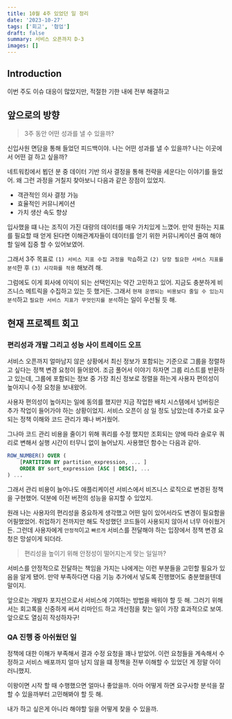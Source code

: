 ```yaml
---
title: 10월 4주 있었던 일 정리
date: '2023-10-27'
tags: ['회고', '협업']
draft: false
summary: 서비스 오픈까지 D-3
images: []
---
```


## Introduction

이번 주도 이슈 대응이 많았지만, 적절한 기한 내에 전부 해결하고

<TOCInline toc={props.toc} exclude="Introduction" />

## 앞으로의 방향

> 3주 동안 어떤 성과를 낼 수 있을까?

신입사원 면담을 통해 들었던 피드백이야. 나는 어떤 성과를 낼 수 있을까? 나는 이곳에서 어떤 걸 하고 싶을까?

네트워킹에서 뵙던 분 중 데이터 기반 의사 결정을 통해 전략을 세운다는 이야기를 들었어. 왜 그런 과정을 거칠지 찾아보니 다음과 같은 장점이 있었지.

- 객관적인 의사 결정 가능
- 효율적인 커뮤니케이션
- 가치 생산 속도 향상

입사했을 떄 나는 조직이 가진 대량의 데이터를 매우 가치있게 느꼈어.
만약 원하는 지표를 필요할 때 얻게 된다면 이해관계자들이 데이터를 얻기 위한 커뮤니케이션 줄여 해야할 일에 집중 할 수 있어보였어.

그래서 3주 목표로 `(1) 서비스 지표 수집 과정을 학습`하고 `(2) 당장 필요한 서비스 지표를 분석`한 후 `(3) 시각화를 적용` 해보려 해.

그럼에도 이게 회사에 이익이 되는 선택인지는 약간 고민하고 있어. 지금도 충분하게 비즈니스 메트릭을 수집하고 있는 듯 했거든.
그래서 `현재 운영되는 비용보다 줄일 수 있는지 분석`하고 `필요한 서비스 지표가 무엇인지를 분석`하는 일이 우선될 듯 해.

## 현재 프로젝트 회고

### 편리성과 개발 그리고 성능 사이 트레이드 오프

서비스 오픈까지 얼마남지 않은 상황에서 최신 정보가 포함되는 기준으로 그룹을 정렬하고 싶다는 정책 변경 요청이 들어왔어.
조금 풀어서 이야기 하자면 그룹 리스트를 반환하고 있는데, 그룹에 포함되는 정보 중 가장 최신 정보로 정렬을 하는게 사용자 편의성이 높아지니 수정 요청을 보내왔어.

사용자 편의성이 높아지는 일에 동의를 했지만 지금 작업한 배치 시스템에서 넘버링은 추가 작업이 들어가야 하는 상황이었지.
서비스 오픈이 삼 일 정도 남았는데 추가로 요구되는 정책 이해와 코드 관리가 꽤나 버거웠어.

그나마 코드 관리 비용을 줄이기 위해 쿼리를 수정 했지만 조회되는 양에 따라 슬로우 쿼리로 변해서 실행 시간이 터무니 없이 늘어났지.
사용했던 함수는 다음과 같아.

```sql
ROW_NUMBER() OVER (
    [PARTITION BY partition_expression, ... ]
    ORDER BY sort_expression [ASC | DESC], ...
) ...
```

그래서 관리 비용이 늘어나도 애플리케이션 서비스에서 비즈니스 로직으로 변경된 정책을 구현했어.
덕분에 이전 버전의 성능을 유지할 수 있었지.

원래 나는 사용자의 편리성을 중요하게 생각했고 어떤 일이 있어서라도 변경이 필요함을 어필했었어.
취업하기 전까지만 해도 작성했던 코드들이 사용되지 않아서 너무 아쉬웠거든.
그런데 사용자에게 `안정적`이고 `빠르게` 서비스를 전달해야 하는 입장에서 정책 변경 요청은 망설이게 되더라.

> 편리성을 높이기 위해 안정성이 떨어지는게 맞는 일일까?

서비스를 안정적으로 전달하는 책임을 가지는 나에게는 이런 부분들을 고민할 필요가 있음을 알게 됐어.
만약 부족하다면 다음 기능 추가에서 넣도록 진행했어도 충분했을텐데 말이지.

앞으로는 개발자 포지션으로서 서비스에 기여하는 방법을 배워야 할 듯 해.
그러기 위해서는 회고록을 신중하게 써서 리마인드 하고 개선점을 찾는 일이 가장 효과적으로 보여.
앞으로도 열심히 작성하자구!

### QA 진행 중 아쉬웠던 일

정책에 대한 이해가 부족해서 결과 수정 요청을 꽤나 받았어.
이런 요청들을 계속해서 수정하고 서비스 배포까지 얼마 남지 않을 떄 정책을 전부 이해할 수 있었던 게 정말 아이러니했지.

이왕이면 시작 할 때 수행했으면 얼마나 좋았을까.
아마 어떻게 하면 요구사항 분석을 잘 할 수 있을까부터 고민해봐야 할 듯 해.

내가 하고 싶은게 아니라 해야할 일을 어떻게 찾을 수 있을까.
